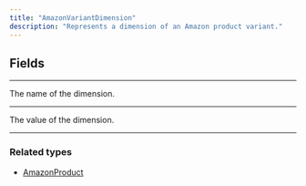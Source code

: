 ```yaml
---
title: "AmazonVariantDimension"
description: "Represents a dimension of an Amazon product variant."
---
```


## Fields

---

<ParamField path="name" type="String!">
  The name of the dimension.
</ParamField>

---

<ParamField path="value" type="String!">
  The value of the dimension.
</ParamField>

---

### Related types

* [AmazonProduct](/api-reference/amazonproduct)